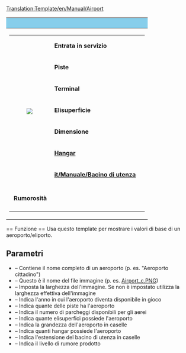 <noinclude>[[Translation:Template/en/Manual/Airport]]</noinclude>
{| style="border: 1px solid grey; float:right; width: auto; margin-left: 1em; margin-top: 0.5em; background-color: #F8F9FA; font-size: 95%;"
!style="font-size: large; margin: inherit; background-color: skyblue" colspan="2"|{{{Fullname}}}
|-
|
{| style="background-color: #fff; margin-bottom: 3px;"
|rowspan="8" style="text-align:center; font-size:smaller; padding: auto;"|[[File:{{{image}}}|left|{{{imagewidth|}}}]]
|&nbsp;'''Entrata in servizio''' || {{{Entrata}}}
|-
|&nbsp;'''Piste''' || {{{Piste}}}
|-
|&nbsp;'''Terminal''' || {{{Terminal}}}
|-
|&nbsp;'''Elisuperficie''' || {{{Elisup}}}
|-
|&nbsp;'''Dimensione''' || {{{taglia}}}
|-
|&nbsp;'''[[it/Manuale/Depositi|Hangar]]''' || {{{hangar}}}
|-
|&nbsp;'''[[it/Manuale/Bacino di utenza]]''' || {{{bacino}}}
|-
|-
|&nbsp;'''Rumorosità''' || {{{rumore}}}
|-
|}
|}

<noinclude>== Funzione ==
Usa questo template per mostrare i valori di base di un aeroporto/eliporto.
== Parametri ==
* {{{Fullname}}} – Contiene il nome completo di un aeroporto (p. es. "Aeroporto cittadino")
* {{{image}}} – Questo è il nome del file immagine (p. es. [[:File:en/Manual/Airport c.png|Airport_c.PNG]])
* {{{imagewidth}}} – Imposta la larghezza dell'immagine. Se non è impostato utilizza la larghezza effettiva dell'immagine {{{image}}}
* {{{Entry}}} – Indica l'anno in cui l'aeroporto diventa disponibile in gioco
* {{{Runways}}} – Indica quante delle piste ha l'aeroporto
* {{{Ramps}}} – Indica il numero di parcheggi disponibili per gli aerei
* {{{Heli}}} – Indica quante elisuperfici possiede l'aeroporto
* {{{size}}} – Indica la grandezza dell'aeroporto in caselle
* {{{hangars}}} – Indica quanti hangar possiede l'aeroporto
* {{{catchment}}} – Indica l'estensione del bacino di utenza in caselle 
* {{{noise}}} – Indica il livello di rumore prodotto</noinclude>